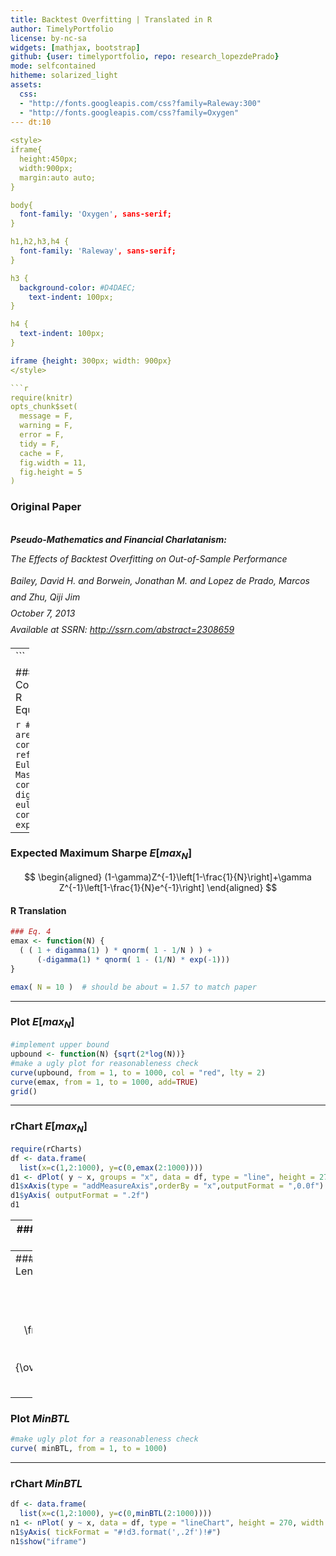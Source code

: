 ```yaml
---
title: Backtest Overfitting | Translated in R
author: TimelyPortfolio
license: by-nc-sa
widgets: [mathjax, bootstrap]
github: {user: timelyportfolio, repo: research_lopezdePrado}
mode: selfcontained
hitheme: solarized_light
assets:
  css:
  - "http://fonts.googleapis.com/css?family=Raleway:300"
  - "http://fonts.googleapis.com/css?family=Oxygen"
--- dt:10
  
<style>
iframe{
  height:450px;
  width:900px;
  margin:auto auto;
}

body{
  font-family: 'Oxygen', sans-serif;
}

h1,h2,h3,h4 {
  font-family: 'Raleway', sans-serif;
}

h3 {
  background-color: #D4DAEC;
    text-indent: 100px; 
}

h4 {
  text-indent: 100px;
}

iframe {height: 300px; width: 900px}
</style>

```r
require(knitr)
opts_chunk$set(
  message = F,
  warning = F,
  error = F,
  tidy = F,
  cache = F,
  fig.width = 11,
  fig.height = 5
)
```

### Original Paper
<br>
<address>
<strong style="lineheight:40px;">Pseudo-Mathematics and Financial Charlatanism:</strong><p style="lineheight:40px;">The Effects of Backtest Overfitting on Out-of-Sample Performance</p>
<p class="muted" style="line-height:26px;">Bailey, David H. and Borwein, Jonathan M. and Lopez de Prado, Marcos and Zhu, Qiji Jim<br>
October 7, 2013<br>
Available at SSRN: <a href="http://ssrn.com/abstract=2308659">http://ssrn.com/abstract=2308659</a>
</p>
</address>

---
```


### Constants - R Equivalents

```r
# these are the constants referenced
# Euler–Mascheroni's constant
-digamma(1)
# euler constant
exp(1)
```
---

### Expected Maximum Sharpe $E[max_N]$

$$
\begin{aligned}
(1-\gamma)Z^{-1}\left[1-\frac{1}{N}\right]+\gamma Z^{-1}\left[1-\frac{1}{N}e^{-1}\right] \end{aligned}
$$

<h4>R Translation</h4>
```r
### Eq. 4
emax <- function(N) {
  ( ( 1 + digamma(1) ) * qnorm( 1 - 1/N ) ) +  
      (-digamma(1) * qnorm( 1 - (1/N) * exp(-1)))
}

emax( N = 10 )  # should be about = 1.57 to match paper
```
---

### Plot $E[max_N]$
```r
#implement upper bound
upbound <- function(N) {sqrt(2*log(N))}
#make a ugly plot for reasonableness check
curve(upbound, from = 1, to = 1000, col = "red", lty = 2)
curve(emax, from = 1, to = 1000, add=TRUE)
grid()
```
---

### rChart $E[max_N]$
```r
require(rCharts)
df <- data.frame(
  list(x=c(1,2:1000), y=c(0,emax(2:1000))))
d1 <- dPlot( y ~ x, groups = "x", data = df, type = "line", height = 270, width = 800)
d1$xAxis(type = "addMeasureAxis",orderBy = "x",outputFormat = ",0.0f")
d1$yAxis( outputFormat = ".2f")
d1
```

---
### Check My Math with *Eq. 6*

```r
### Try next example for Eq. 6
# if y = 5
# so solve for annualized Sharpe of 1
# says no more than 45 N should be tried

# first just do this to make sure I understand
N = 45
y = 5
emax( N ) * y^-0.5  #seems like on the right path
```

--- 
### Minimum Backtest Length $MinBTL$

$$
\begin{aligned}
\left(\frac{(1-\gamma)Z^{-1}\left[1-\frac{1}{N}\right]+\gamma Z^{-1}\left[1-\frac{1}{N}e^{-1}\right]}{\overline{E[max_N]}}\right)^2 \end{aligned}
$$

<h4> R Translation </h4>
```r
#use emax from earlier for numerator
minBTL <- function( N, eMaxSharpe = 1 ) {
  (emax(N) / eMaxSharpe) ^ 2
}
#then this should equal 5 if correct
minBTL( N = 45, eMaxSharpe = 1 )
```
---

### Plot $MinBTL$
```r
#make ugly plot for a reasonableness check
curve( minBTL, from = 1, to = 1000)
```

---
### rChart $MinBTL$
```r
df <- data.frame(
  list(x=c(1,2:1000), y=c(0,minBTL(2:1000))))
n1 <- nPlot( y ~ x, data = df, type = "lineChart", height = 270, width = 800)
n1$yAxis( tickFormat = "#!d3.format(',.2f')!#")
n1$show("iframe")
```
